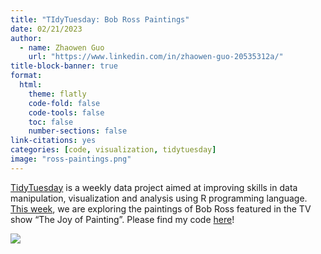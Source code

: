```yaml
---
title: "TIdyTuesday: Bob Ross Paintings"
date: 02/21/2023
author:
  - name: Zhaowen Guo
    url: "https://www.linkedin.com/in/zhaowen-guo-20535312a/"
title-block-banner: true
format:
  html:
    theme: flatly
    code-fold: false
    code-tools: false
    toc: false
    number-sections: false
link-citations: yes
categories: [code, visualization, tidytuesday]
image: "ross-paintings.png"
---
```


[TidyTuesday](https://github.com/rfordatascience/tidytuesday) is a weekly data project aimed at improving skills in data manipulation, visualization and analysis using R programming language. [This week](https://github.com/rfordatascience/tidytuesday/blob/master/data/2023/2023-02-21/readme.md), we are exploring the paintings of Bob Ross featured in the TV show "The Joy of Painting". Please find my code [here](https://github.com/zwguo95/TidyTuesday/tree/main/2023/0221)!

![](ross-paintings.png)
